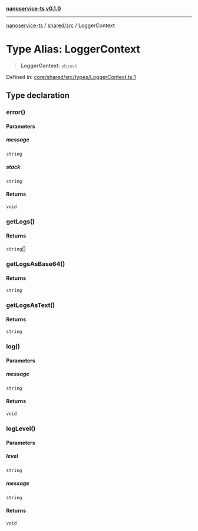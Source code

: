 [**nanoservice-ts v0.1.0**](/docs/ref/README)

***

[nanoservice-ts](/docs/ref/README) / [shared/src](/docs/ref/shared/src/README) / LoggerContext

# Type Alias: LoggerContext

> **LoggerContext**: `object`

Defined in: [core/shared/src/types/LoggerContext.ts:1](https://github.com/deskree-inc/nanoservice-ts/blob/3ff7c6796e400e5bcd826090854040c1559068d4/core/shared/src/types/LoggerContext.ts#L1)

## Type declaration

### error()

#### Parameters

##### message

`string`

##### stack

`string`

#### Returns

`void`

### getLogs()

#### Returns

`string`[]

### getLogsAsBase64()

#### Returns

`string`

### getLogsAsText()

#### Returns

`string`

### log()

#### Parameters

##### message

`string`

#### Returns

`void`

### logLevel()

#### Parameters

##### level

`string`

##### message

`string`

#### Returns

`void`
